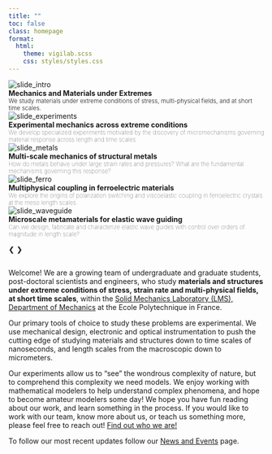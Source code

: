 ```yaml
---
title: ""
toc: false
class: homepage
format: 
  html:
    theme: vigilab.scss
    css: styles/styles.css
---
```


:::{.carousel}
<div class="carousel-slide">
  <img src="resources/images/title/00title.png" alt="slide_intro">
  <div class="carousel-titlecaption"><b>Mechanics and Materials under Extremes</b> <br> 
  <span style="font-size: smaller;font-weight: 300">We study materials under extreme conditions of stress, multi-physical fields, and at short time scales.</span></div>
</div>

<div class="carousel-slide">
  <img src="resources/images/title/05expintro.jpg" alt="slide_experiments">
  <div class="carousel-caption"><b>Experimental mechanics across extreme conditions</b> <br> 
  <span style="font-size: smaller;font-weight: 100">We develop specialized experiments motivated by the discovery of micromechanisms governing material response across length and time scales</span></div>
</div>

<div class="carousel-slide">
  <img src="resources/images/title/01twindynamics.jpg" alt="slide_metals">
  <div class="carousel-caption"><b>Multi-scale mechanics of structural metals</b> <br> 
  <span style="font-size: smaller;font-weight: 100">How do metals behave under large strain rates and pressures? What are the fundamental mechanisms governing this response?</span></div>
</div>

<div class="carousel-slide">
  <img src="resources/images/title/04ferrointro.jpg" alt="slide_ferro">
  <div class="carousel-caption"><b>Multiphysical coupling in ferroelectric materials</b> <br> 
  <span style="font-size: smaller;font-weight: 100">We explore the origins of polarization switching and viscoelastic coupling in ferroelectric crystals at the meso length scales.</span></div>
</div>

<div class="carousel-slide">
  <img src="resources/images/title/03wavesintro.jpg" alt="slide_waveguide">
  <div class="carousel-caption"><b>Microscale metamaterials for elastic wave guiding</b> <br> 
  <span style="font-size: smaller;font-weight: 100">Can we design, fabricate and characterize elastic wave guides with control over orders of magnitude in length scale?</span></div>
</div>

:::

:::{.carousel-nav}
<span class="prev">&#10094;</span>
<span class="next">&#10095;</span>

:::

##
:::{.custom-margin}
Welcome! We are a growing team of undergraduate and graduate students, post-doctoral scientists and engineers, who study **materials and structures under extreme conditions of stress, strain rate and multi-physical fields, at short time scales**, within the <a href="https://lms.ip-paris.fr/" target="_blank">Solid Mechanics Laboratory (LMS), Department of Mechanics</a> at the Ecole Polytechnique in France. 

Our primary tools of choice to study these problems are experimental. We use mechanical design, electronic and optical instrumentation to push the cutting edge of studying materials and structures down to time scales of nanoseconds, and length scales from the macroscopic down to micrometers. 

Our experiments allow us to "see" the wondrous complexity of nature, but to comprehend this complexity we need models. We enjoy working with mathematical modelers to help understand complex phenomena, and hope to become amateur modelers some day! ​​​We hope you have fun reading about our work, and learn something in the process. If you would like to work with our team, know more about us, or teach us something more, please feel free to reach out! <a href="team.qmd" target="_blank">Find out who we are!</a>

To follow our most recent updates follow our [News and Events](news.qmd) page. 

:::

